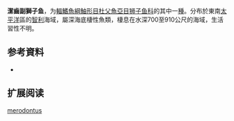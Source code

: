 {{Speciesbox
| name = 潔齒副獅子魚
| status = NE
| status_system = 
| image = 
| genus = Paraliparis
| species = merodontus
| authority = [[Stein,_Meléndez_C._&_Kong_U.|Stein, Meléndez C. & Kong U.]],  1991
| synonyms = 
}}

'''潔齒副獅子鱼'''，为[[輻鰭魚綱|輻鰭魚綱]][[鮋形目|鮋形目]][[杜父魚亞目|杜父魚亞目]][[狮子鱼科|狮子鱼科]]的其中一[[種|種]]。分布於東南[[太平洋|太平洋]]區的[[智利|智利]]海域，屬深海底棲性魚類，棲息在水深700至910公尺的海域，生活習性不明。

== 参考資料 ==
*{{FishBase_species|genus=Paraliparis|species=merodontus|year=2011|month=12}}

== 扩展阅读 ==
{{refbegin}}
{{wikispecies-inline|Paraliparis merodontus|潔齒副獅子魚}}
{{refend}}
{{Taxonbar|from=Q2447973}}

[[Category:副獅子魚属|merodontus]]


{{鮋形目小作品}}